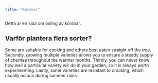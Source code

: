 ```yaml
---
title: "Körsbär"
---
```


Detta är en sida om odling av körsbär.

<!-- To learn more about Quarto websites visit <https://quarto.org/docs/websites>. -->


## Varför plantera flera sorter?

Some are suitable for cooking and others best eaten straight off the tree. Secondly, growing multiple varieties allows you to ensure a steady supply of cherries throughout the warmer months.  Thirdly,  you can never know how well a  particular variety will do in your garden, so it is always worth experimenting. Lastly, some varieties are resistant to cracking, which usually occurs during summer rains.
